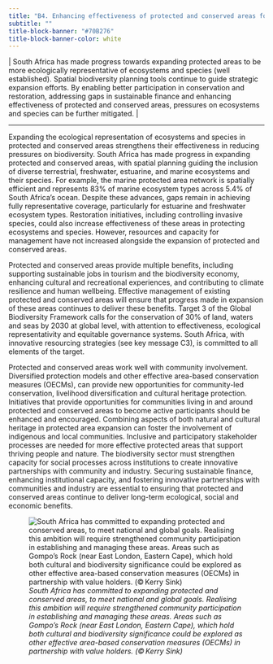 ```yaml
---
title: "B4. Enhancing effectiveness of protected and conserved areas for mitigating pressures on biodiversity will build on progress in representing ecosystems and species"
subtitle: ""
title-block-banner: "#70B276"
title-block-banner-color: white
---
```


\| South Africa has made progress towards expanding protected areas to be more ecologically representative of ecosystems and species (well established). Spatial biodiversity planning tools continue to guide strategic expansion efforts. By enabling better participation in conservation and restoration, addressing gaps in sustainable finance and enhancing effectiveness of protected and conserved areas, pressures on ecosystems and species can be further mitigated. \| 

------------------------------------------------------------------------

Expanding the ecological representation of ecosystems and species in protected and conserved areas strengthens their effectiveness in reducing pressures on biodiversity. South Africa has made progress in expanding protected and conserved areas, with spatial planning guiding the inclusion of diverse terrestrial, freshwater, estuarine, and marine ecosystems and their species. For example, the marine protected area network is spatially efficient and represents 83% of marine ecosystem types across 5.4% of South Africa’s ocean. Despite these advances, gaps remain in achieving fully representative coverage, particularly for estuarine and freshwater ecosystem types. Restoration initiatives, including controlling invasive species, could also increase effectiveness of these areas in protecting ecosystems and species. However, resources and capacity for management have not increased alongside the expansion of protected and conserved areas. 

Protected and conserved areas provide multiple benefits, including supporting sustainable jobs in tourism and the biodiversity economy, enhancing cultural and recreational experiences, and contributing to climate resilience and human wellbeing. Effective management of existing protected and conserved areas will ensure that progress made in expansion of these areas continues to deliver these benefits. Target 3 of the Global Biodiversity Framework calls for the conservation of 30% of land, waters and seas by 2030 at global level, with attention to effectiveness, ecological representativity and equitable governance systems. South Africa, with innovative resourcing strategies (see key message C3), is committed to all elements of the target. 

Protected and conserved areas work well with community involvement. Diversified protection models and other effective area-based conservation measures (OECMs), can provide new opportunities for community-led conservation, livelihood diversification and cultural heritage protection. Initiatives that provide opportunities for communities living in and around protected and conserved areas to become active participants should be enhanced and encouraged. Combining aspects of both natural and cultural heritage in protected area expansion can foster the involvement of indigenous and local communities. Inclusive and participatory stakeholder processes are needed for more effective protected areas that support thriving people and nature. The biodiversity sector must strengthen capacity for social processes across institutions to create innovative partnerships with community and industry. Securing sustainable finance, enhancing institutional capacity, and fostering innovative partnerships with communities and industry are essential to ensuring that protected and conserved areas continue to deliver long-term ecological, social and economic benefits. 

![*South Africa has committed to expanding protected and conserved areas, to meet national and global goals. Realising this ambition will require strengthened community participation in establishing and managing these areas. Areas such as Gompo’s Rock (near East London, Eastern Cape), which hold both cultural and biodiversity significance could be explored as other effective area-based conservation measures (OECMs) in partnership with value holders. (© Kerry Sink)*](imgs/30.%20Pg34_KMB4_Gompos%20Rock_Kerry%20Sink.png)
